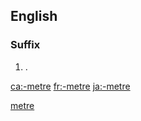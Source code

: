 {{also|meter|Meter}}
==English==

===Suffix===
{{head|en|suffix}}

# {{lb|en|nonstandard|British}} {{alternative form of|-meter|lang=en|nodot=1}} {{gloss|{{non-gloss definition|suffix used to form the names of [[measuring]] [[device]]s}}}}.

[[Category:English suffixes|metre]]

[[ca:-metre]]
[[fr:-metre]]
[[ja:-metre]]